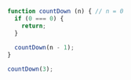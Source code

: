 ```js showLineNumbers /return;/ copy
function countDown (n) { // n = 0
  if (0 === 0) {
    return;
  }
 
  countDown(n - 1);
}

countDown(3);
```
